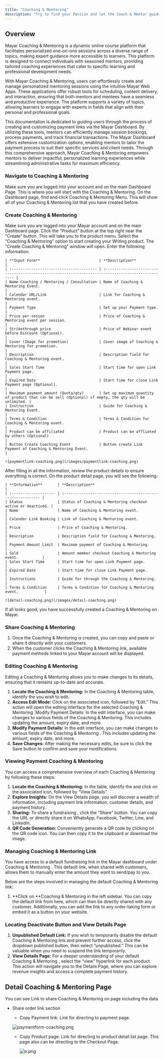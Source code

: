 ```yaml
---
title: "Coaching & Mentoring"
description: "Try to find your Passion and let the Coach & Mentor guide your Passion!"
---
```


## Overview

Mayar Coaching & Mentoring is a dynamic online course platform that facilitates personalized one-on-one sessions across a diverse range of topics, making expert guidance more accessible to learners. This platform is designed to connect individuals with seasoned mentors, providing tailored coaching experiences that cater to specific learning and professional development needs.

With Mayar Coaching & Mentoring, users can effortlessly create and manage personalized mentoring sessions using the intuitive Mayar Web Apps. These applications offer robust tools for scheduling, content delivery, and interaction, ensuring that both mentors and mentees have a seamless and productive experience. The platform supports a variety of topics, allowing learners to engage with experts in fields that align with their personal and professional goals.

This documentation is dedicated to guiding users through the process of creating and customizing payment links via the Mayar Dashboard. By utilizing these tools, mentors can efficiently manage session bookings, process payments, and track financial transactions. The Mayar Dashboard offers extensive customization options, enabling mentors to tailor the payment process to suit their specific services and client needs. Through this comprehensive approach, Mayar Coaching & Mentoring empowers mentors to deliver impactful, personalized learning experiences while streamlining administrative tasks for maximum efficiency.

### Navigate to Coaching & Mentoring

<Steps>
  <Step title="Log in to your Mayar Dashboard">
    Make sure you are logged into your account and on the main Dashboard Page. This is where you will start with the Coaching & Mentoring.
  </Step>
  <Step title="From the Sidebar menu, click on Coaching & Mentoring">
    On the Dashboard page, find and click Coaching & Mentoring Menu. This will show all of your Coaching & Mentoring  list that you have created before.
  </Step>
</Steps>

### Create Coaching & Mentoring

<Steps>
  <Step title="Go to Dashboard">
    Make sure you are logged into your Mayar account and on the main Dashboard page.
  </Step>
  <Step title="Access the Product Menu">
    Click the “Product” button at the top right near the “Create” button. This will take you to the product menu.
  </Step>
  <Step title="Choose Product Type">
    Select the “Coaching & Mentoring” option to start creating your Writing product. The “Create Coaching & Mentoring” window will open.
  </Step>
  <Step title="Fill in Product Details">
    Enter the following information:

    | **Input Form**                           | **Description**                                                                                     |
    | :--------------------------------------- | :-------------------------------------------------------------------------------------------------- |
    | Name Coaching / Mentoring / Consultation | Name of Coaching & Mentoring Event.                                                                 |
    | Calendar URL/Link                        | Link for Coaching & Mentoring event.                                                                |
    | Payment Type                             | Set up your Payment type.                                                                           |
    | Price per-sesion                         | Price of Coaching & Mentoring event per session.                                                    |
    | Strikethrough price                      | Price of Webinar event before Discount (Optional).                                                  |
    | Cover (Image for promotion)              | Cover image of Coaching & Mentoring for promotion.                                                  |
    | Description                              | Description field for Coaching & Mentoring event.                                                   |
    | Sales Start Time                         | Start time for open Link Payment page.                                                              |
    | Expired Date                             | Start time for close Link Payment page (Optional).                                                  |
    | Maximum payment amount (Quota/qty)       | Set up maximum quantity of product that can be sell (Optional) if empty, the qty will be unlimited. |
    | Instruction                              | Guide for Coaching & Mentoring Event.                                                               |
    | Terms & Condition                        | Terms & Condition for Coaching & Mentoring event.                                                   |
    | Product can be affiliated                | Product can be affliated by others (Optional)                                                       |
    | Button Create Coaching Event             | Button create Link Payment of Coaching & Mentoring Event.                                           |

    ![paymentlink-coaching.png](/images/paymentlink-coaching.png)
  </Step>
  <Step title="Review and Finish">
    After filling in all the information, review the product details to ensure everything is correct. On the product detail page, you will see the following:

    | **Information**       | **Description**                                              |
    | :-------------------- | :----------------------------------------------------------- |
    | Status                | Status of Coaching & Mentoring checkout active or deactived. |
    | Name                  | Name of Coaching & Mentoring event.                          |
    | Calendar Link Booking | Link of Coaching & Mentoring event.                          |
    | Price                 | Price of Coaching & Mentoring.                               |
    | Description           | Description field for Coaching & Mentoring.                  |
    | Payment Amount Limit  | Maximum payment of Coaching & Mentoring.                     |
    | Sold                  | Amount member checkout Coaching & Mentoring event.           |
    | Sales Start Time      | Start time for open Link Payment page.                       |
    | Expired Date          | Start time for close Link Payment page.                      |
    | Instructions          | Guide for through the Coaching & Mentoring.                  |
    | Terms & Condition     | Terms & Condition for Coaching & Mentoring event.            |

    ![detail-coaching.png](/images/detail-coaching.png)
  </Step>
</Steps>

If all looks good, you have successfully created a Coaching & Mentoring on Mayar.

### Share Coaching & Mentoring

1. Once the Coaching & Mentoring is created, you can copy and paste or share it directly with your customers.
2. When the customer clicks the Coaching & Mentoring link, available payment methods linked to your Mayar account will be displayed.

### Editing Coaching & Mentoring

Editing a Coaching & Mentoring allows you to make changes to its details, ensuring that it remains up-to-date and accurate.

1. **Locate the Coaching & Mentoring:** In the Coaching & Mentoring table, identify the you wish to edit.
2. **Access Edit Mode:** Click on the associated icon, followed by “Edit.” This action will open the editing interface for the selected Coaching & Mentoring .Modify Payment Details: In the edit interface, you can make changes to various fields of the Coaching & Mentoring. This includes updating the amount, expiry date, and more.
3. **Modify Payment Details:** In the edit interface, you can make changes to various fields of the Coaching & Mentoring . This includes updating the amount, expiry date, and more.
4. **Save Changes:** After making the necessary edits, be sure to click the Save button to confirm and save your modifications.

### Viewing Payment Coaching & Mentoring

You can access a comprehensive overview of each Coaching & Mentoring by following these steps:

1. **Locate the Coaching & Mentoring:** In the table, identify the and click on the associated icon, followed by “View Details”.
2. **Explore Insights:** On the View Details page, you will discover a wealth of information, including payment link information, customer details, and payment history.
3. **Sharing:** To share a fundraising , click the “Share” button. You can copy the URL or directly share it on WhatsApp, Facebook, Twitter, Line, and LinkedIn.
4. **QR Code Generation:** Conveniently generate a QR code by clicking on the QR code icon. You can then copy it to the clipboard or download the image.

### Managing Coaching & Mentoring Link

You have access to a default fundraising link in the Mayar dashboard under Coaching & Mentoring . This default link, when shared with customers, allows them to manually enter the amount they want to send/pay to you.

Below are the steps involved in managing the default Coaching & Mentoring link:

1. \*\*Click on \*\*Coaching & Mentoring in the left sidebar. You can copy the default link from here, which can then be directly shared with any customer. Additionally, you can add the link to any order-taking form or embed it as a button on your website.

### Locating Deactivate Button and View Details Page

1. **Unpublished Default Link:** If you wish to temporarily disable the default Coaching & Mentoring link and prevent further access, click the dropdown published button, then select “unpublished.” This can be valuable when you need to suspend the link temporarily.
2. **View Details Page:** For a deeper understanding of your default Coaching & Mentoring , select the “view” hyperlink for each product. This action will navigate you to the Details Page, where you can explore revenue insights and access a complete payment history.

## Detail Coaching & Mentoring Page

You can see Link to share Coaching & Mentoring on page including the data

- Share order link section
  - Copy Payment link: Link for directing to payment page.

  ![paymentform-coaching.png](/images/paymentform-coaching.png)
  - Copy Product page: Link for directing to product detail list page. This page also can be directing to the Checkout Page.

    ![e.png](/images/e.png)